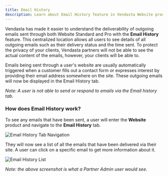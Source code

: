 ```yaml
---
title: Email History
description: Learn about Email History feature in Vendasta Website products
---
```


Vendasta has made it easier to understand the deliverability of outgoing emails sent through both Website Standard and Pro with the **Email History** feature. This centralized location allows all users to see details of all outgoing emails such as their delivery status and the time sent. To protect the privacy of your clients, Vendasta partners will not be able to see the actual content of the emails, however, your clients will be able to.

Emails being sent through a user's website are usually automatically triggered when a customer fills out a contact form or expresses interest by providing their email address somewhere on the site. These outgoing emails will now be displayed in the Email History tab.

*Note: A user is not able to send or respond to emails via the Email history tab.*

### How does Email History work?

To see any emails that have been sent, a user will enter the **Website** product and navigate to the **Email History** tab.

![Email History Tab Navigation](/img/website/email-history/email-history-tab.jpg)

They will now see a list of all the emails that have been delivered via their site. A user can click on a specific email to get more information about it.

![Email History List](/img/website/email-history/email-history-list.jpg)

*Note: the above screenshot is what a Partner Admin user would see.*
